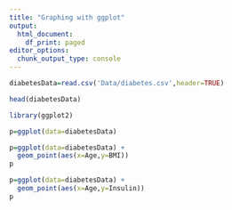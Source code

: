 ```yaml
---
title: "Graphing with ggplot"
output:
  html_document:
    df_print: paged
editor_options:
  chunk_output_type: console
---
```


```r
diabetesData=read.csv('Data/diabetes.csv',header=TRUE)
```

```r
head(diabetesData)
```

```r
library(ggplot2)
```

```r
p=ggplot(data=diabetesData)
```

```r
p=ggplot(data=diabetesData) + 
  geom_point(aes(x=Age,y=BMI))
p
```

```r
p=ggplot(data=diabetesData) + 
  geom_point(aes(x=Age,y=Insulin))
p

```
